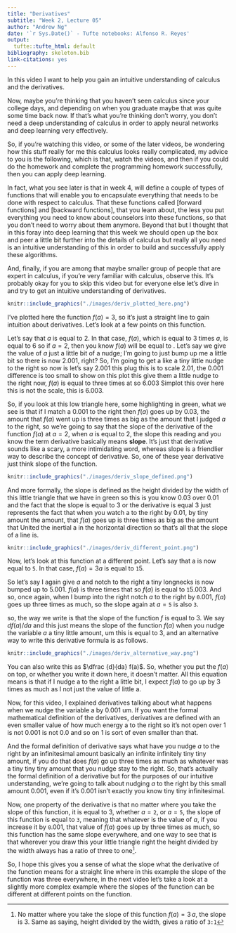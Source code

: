 ```yaml
---
title: "Derivatives"
subtitle: "Week 2, Lecture 05"
author: "Andrew Ng"
date: '`r Sys.Date()` - Tufte notebooks: Alfonso R. Reyes'
output:
  tufte::tufte_html: default
bibliography: skeleton.bib
link-citations: yes
---
```


In this video I want to help you gain an intuitive understanding of calculus and the derivatives. 

Now, maybe you're thinking that you haven't seen calculus since your college days, and depending on when you graduate maybe that was quite some time back now. If that's what you're thinking don't worry, you don't need a deep understanding of calculus in order to apply neural networks and deep learning very effectively.

So, if you're watching this video, or some of the later videos, be wondering how this stuff really for me this calculus looks really complicated, my advice to you is the following, which is that, watch the videos, and then if you could do the homework and complete the programming homework successfully, then you can apply deep learning.

In fact, what you see later is that in week 4, will define a couple of types of functions that will enable you to encapsulate everything that needs to be done with respect to calculus. That these functions called [forward functions] and [backward functions], that you learn about, the less you put everything you need to know about counselors into these functions, so that you don't need to worry about them anymore. Beyond that but I thought that in this foray into deep learning that this week we should open up the box and peer a little bit further into the details of calculus but really all you need is an intuitive understanding of this in order to build and successfully apply these algorithms.

And, finally, if you are among that maybe smaller group of people that are expert in calculus, if you're very familiar with calculus, observe this. It's probably okay for you to skip this video but for everyone else let's dive in and try to get an intuitive understanding of derivatives.

```r
knitr::include_graphics("./images/deriv_plotted_here.png")
```
I've plotted here the function $f(a) = \mathrm{3}$, so it's just a straight line to gain intuition about derivatives. Let's look at a few points on this function. 

Let's say that $a$ is equal to $\mathrm{2}$. In that case, $f(a)$,  which is equal to $\mathrm 3$ times $a$, is equal to 6 so if $a=\mathrm{2}$, then you know $f(a)$ will be equal to \mathrm{6}. Let's say we give the value of $a$ just a little bit of a nudge; I'm going to just bump up me a little bit so there is now $\mathrm{2.001}$, right? So, I'm going to get a like a tiny little nudge to the right so now is let's say $\mathrm{2.001}$ this plug this is to scale 2.01, the $\mathrm{0.001}$ difference is too small to show on this plot this give them a little nudge to the right now, $f(a)$ is equal to three times at so $\mathrm{6.003}$ Simplot this over here this is not the scale, this is $\mathrm{6.003}$.

So, if you look at this low triangle here, some highlighting in green, what we see is that if I match a $\mathrm{0.001}$ to the right then $f(a)$ goes up by $\mathrm{0.03}$, the amount that $f(a)$ went up is three times as big as the amount that I judged $a$ to the right, so we're going to say that the slope of the derivative of the function $f(a)$ at $a = \mathrm 2$, when $a$ is equal to $\mathrm 2$, the slope this reading and you know the term derivative basically means **slope**. It's just that derivative sounds like a scary, a more intimidating word, whereas slope is a friendlier way to describe the concept of derivative. So, one of these year derivative just think slope of the function.


```r
knitr::include_graphics("./images/deriv_slope_defined.png")
```
And more formally, the slope is defined as the height divided by the width of this little triangle that we have in green so this is you know 0.03 over 0.01 and the fact that the slope is equal to 3 or the derivative is equal 3 just represents the fact that when you watch a to the right by 0.01, by tiny amount the amount, that $f(a)$ goes up is three times as big as the amount that United the inertial a in the horizontal direction so that's all that the slope of a line is.


```r
knitr::include_graphics("./images/deriv_different_point.png")
```
Now, let's look at this function at a different point. Let's say that a is now equal to $\texttt 5$. In that case, $f(a) = 3a$ is equal to $\texttt 15$. 

So let's say I again give $a$ and notch to the right a tiny longnecks is now bumped up to $5.001$. $f(a)$ is three times that so $f(a)$ is equal to $\texttt 15.003$. And so, once again, when I bump into the right notch $a$ to the right by $\texttt 0.001$, $f(a)$ goes up three times as much, so the slope again at $a = \texttt 5$ is also $\texttt 3$.

so, the way we write is that the slope of the function $f$ is equal to 3. We say $df(a)/da$ and this just means the slope of the function $f(a)$ when you nudge the variable $a$ a tiny little amount, um this is equal to 3, and an alternative way to write this derivative formula is as follows.


```r
knitr::include_graphics("./images/deriv_alternative_way.png")
```
You can also write this as $\dfrac {d}{da} f(a)$. So, whether you put the $f(a)$ on top, or whether you write it down here, it doesn't matter. All this equation means is that if I nudge a to the right a little bit, I expect $f(a)$ to go up by 3 times as much as I not just the value of little a.

Now, for this video, I explained derivatives talking about what happens when we nudge the variable a by 0.001 um. If you want the formal mathematical definition of the derivatives, derivatives are defined with an even smaller value of how much energy a to the right so it's not open over 1 is not 0.001 is not 0.0 and so on 1 is sort of even smaller than that.

And the formal definition of derivative says what have you nudge $a$ to the right by an infinitesimal amount basically an infinite infinitely tiny tiny amount, if you do that does $f(a)$ go up three times as much as whatever was a tiny tiny tiny amount that you nudge stay to the right. So, that's actually the formal definition of a derivative but for the purposes of our intuitive understanding, we're going to talk about nudging $a$ to the right by this small amount 0.001, even if it's 0.001 isn't exactly you know tiny tiny infinitesimal.

Now, one property of the derivative is that no matter where you take the slope of this function, it is equal to 3, whether $a = \texttt{2}$, or $a=\texttt {5}$, the slope of this function is equal to $\texttt 3$, meaning that whatever is the value of $a$, if you increase it by $\texttt 0.001$, that value of $f(a)$ goes up by three times as much, so this function has the same slope everywhere, and one way to see that is that wherever you draw this your little triangle right the height divided by the width always has a ratio of three to one^[No matter where you take the slope of this function $f(a) = 3 \, a$, the slope is $3$. Same as saying, height divided by the width, gives a ratio of  $\texttt{3:1}$].

So, I hope this gives you a sense of what the slope what the derivative of the function means for a straight line where in this example the slope of the function was three everywhere, in the next video let's take a look at a slightly more complex example where the slopes of the function can be different at different points on the function.

